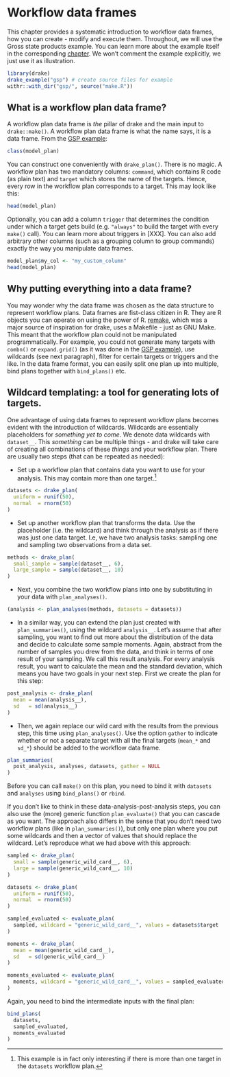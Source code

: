 # Workflow data frames {#workflow-df}

This chapter provides a systematic introduction to workflow data frames, how 
you can create - modify and execute them. Throughout, we will use the Gross 
state products example. 
You can learn more about the example itself in the corresponding
[chapter](#example-gsp). We
won't comment the example explicitly, we just use it as illustration.
```r
library(drake)
drake_example("gsp") # create source files for example
withr::with_dir("gsp/", source("make.R"))
```

## What is a workflow plan data frame?

A workflow plan data frame is *the* pillar of drake and the main input to 
`drake::make()`. A workflow plan data frame is what the name says, 
it is a data frame. From the [GSP example](#example-gsp):
```r
class(model_plan)
```
You can construct one conveniently with `drake_plan()`.
There is no magic. A workflow plan has two mandatory columns: `command`, which 
contains R code (as plain text) and `target` which stores the name of the 
targets. Hence, every row in the workflow plan corresponds to a target. This
may look like this:
```r
head(model_plan)
```

Optionally, you can add a column `trigger` that determines the condition under 
which a target gets build (e.g. `"always"` to build the target with every 
`make()` call).  You can learn more about triggers in [XXX]. You can also add
arbitrary other columns (such as a grouping column to group commands) exactly 
the way you manipulate data frames.
```r
model_plan$my_col <- "my_custom_column"
head(model_plan)
```


## Why putting everything into a data frame?

You may wonder why the data frame was chosen as the data structure to represent
workflow plans. Data frames are fist-class citizen in R. They are R objects you 
can operate on using the power of R. 
[remake](https://github.com/richfitz/remake), which was a major 
source of inspiration for drake, uses a Makefile - just as GNU Make. This meant
that the workflow plan could not be manipulated programmatically. For example, 
you could not generate many targets with `combn()` or `expand.grid()` (as it was 
done in the [GSP example](#example-gsp)), 
use wildcards (see next paragraph), filter for certain targets or 
triggers and the like. In the data frame format, you can easily split one
plan up into multiple, bind plans together with `bind_plans()` etc. 

## Wildcard templating: a tool for generating lots of targets.

One advantage of using data frames to represent workflow plans becomes evident 
with the introduction of wildcards. Wildcards are essentially placeholders 
for *something yet to come*. We denote data wildcards with `dataset__`.
This *something* can be multiple things - and 
drake will take care of creating all combinations of these *things* and your 
workflow plan. There are usually two steps (that can be repeated as needed): 

- Set up a workflow plan that contains data you want to use for your analysis.
  This may contain more than one target.^[This example is in fact only 
  interesting if there is more than one target in the `datasets` workflow plan.]

```r
datasets <- drake_plan(
  uniform = runif(50),
  normal  = rnorm(50)
)
```

- Set up another workflow plan that transforms the data. Use the placeholder
  (i.e. the wildcard) and think through the analysis as if there was just one 
  data target. I.e, we have two analysis tasks: sampling one and sampling two 
  observations from a data set.
```r
methods <- drake_plan(
  small_sample = sample(dataset__, 6),
  large_sample = sample(dataset__, 10)
)
```

- Next, you combine the two workflow plans into one by substituting in your 
  data with `plan_analyses()`. 
```r
(analysis <- plan_analyses(methods, datasets = datasets))
```

- In a similar way, you can extend the plan just created with `plan_summaries()`, 
  using the wildcard `analysis__`. Let's assume that after sampling, you want to 
  find out more about the distribution of the data and decide to calculate some
  sample moments. Again, abstract from the number of samples you drew from the 
  data, and think in terms of one result of your sampling. We call this result 
  analysis. For every analysis result, you want to calculate the
  mean and the standard deviation, which means you have two goals in your 
  next step. First we create the plan for this step:
```r
post_analysis <- drake_plan(
  mean = mean(analysis__),
  sd   = sd(analysis__)
)
```
- Then, we again replace our wild card with the results from the previous step, 
  this time using `plan_analyses()`. Use the option `gather` to indicate whether
  or not a separate target with all the final targets (`mean_*` and `sd_*`) 
  should be added to the workflow data frame.
```r
plan_summaries(
  post_analysis, analyses, datasets, gather = NULL
)
```
Before you can call `make()` on this plan, you need to bind it with 
`datasets` and `analyses` using `bind_plans()` or `rbind`.

If you don't like to think in these data-analysis-post-analysis steps, you can 
also use the (more) generic function `plan_evaluate()` that you can cascade 
as you want. The approach also differs in the sense that you don't need two 
workflow plans (like in `plan_summaries()`), but only one plan where you put 
some wildcards and then a vector of values that should replace the wildcard.
Let's reproduce what we had above with this approach:
```r
sampled <- drake_plan(
  small = sample(generic_wild_card__, 6),
  large = sample(generic_wild_card__, 10)
)

datasets <- drake_plan(
  uniform = runif(50),
  normal  = rnorm(50)
)

sampled_evaluated <- evaluate_plan(
  sampled, wildcard = "generic_wild_card__", values = datasets$target
)

moments <- drake_plan(
  mean = mean(generic_wild_card__),
  sd   = sd(generic_wild_card__)
)

moments_evaluated <- evaluate_plan(
  moments, wildcard = "generic_wild_card__", values = sampled_evaluated$target
)
```
Again, you need to bind the intermediate inputs with the
final plan:
```r
bind_plans(
  datasets,
  sampled_evaluated,
  moments_evaluated
)
```

